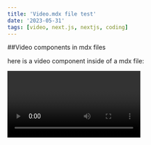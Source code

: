 ```yaml
---
title: 'Video.mdx file test'
date: '2023-05-31'
tags: [video, next.js, nextjs, coding]
---
```



##Video components in mdx files 

here is a video component inside of a mdx file: 

<Video id="5O2Yw_ldRjA"/> 

What is this: 

<CustomImage
  src="https://raw.githubusercontent.com/PokeAPI/sprites/master/sprites/pokemon/1.png"
  alt="pikachu"
/>;

